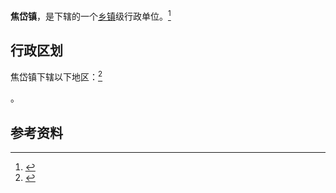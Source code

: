 {{中国乡级行政区|61/01/22/105/000}}

'''焦岱镇'''，是{{PRC admin/fullname|61/01/22/105/000|3}}下辖的一个[[乡镇|乡镇]]级行政单位。<ref>{{PRC admin/ref sgc|{{PRC admin/parent|61/01/22/105/000}}}}</ref>

== 行政区划 ==

焦岱镇下辖以下地区：<ref>{{PRC admin/ref sgc|61/01/22/105/000}}</ref>

{{PRC admin/children|61/01/22/105/000}}。

== 参考资料 ==

{{reflist}}

{{行政区划小作品}}
{{PRC admin/navcat|61/01/22/105/000}}